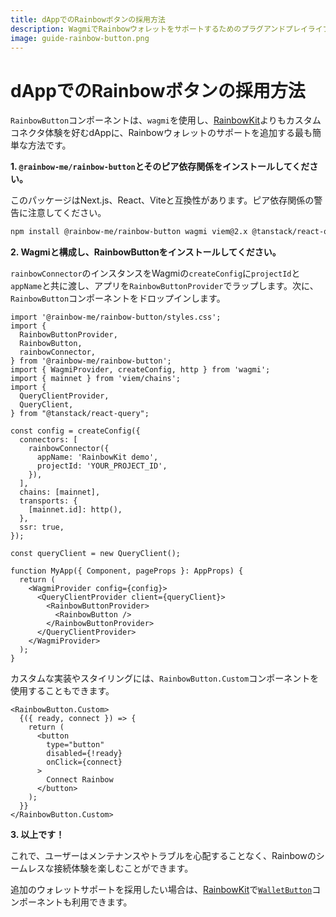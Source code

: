 ```yaml
---
title: dAppでのRainbowボタンの採用方法
description: WagmiでRainbowウォレットをサポートするためのプラグアンドプレイライブラリ
image: guide-rainbow-button.png
---
```


# dAppでのRainbowボタンの採用方法

`RainbowButton`コンポーネントは、`wagmi`を使用し、[RainbowKit](https://www.rainbowkit.com/docs/installation)よりもカスタムコネクタ体験を好むdAppに、Rainbowウォレットのサポートを追加する最も簡単な方法です。

**1. `@rainbow-me/rainbow-button`とそのピア依存関係をインストールしてください。**

このパッケージはNext.js、React、Viteと互換性があります。ピア依存関係の警告に注意してください。

```bash
npm install @rainbow-me/rainbow-button wagmi viem@2.x @tanstack/react-query
```

**2. Wagmiと構成し、RainbowButtonをインストールしてください。**

`rainbowConnector`のインスタンスをWagmiの`createConfig`に`projectId`と`appName`と共に渡し、アプリを`RainbowButtonProvider`でラップします。次に、`RainbowButton`コンポーネントをドロップインします。

```tsx
import '@rainbow-me/rainbow-button/styles.css';
import {
  RainbowButtonProvider,
  RainbowButton,
  rainbowConnector,
} from '@rainbow-me/rainbow-button';
import { WagmiProvider, createConfig, http } from 'wagmi';
import { mainnet } from 'viem/chains';
import {
  QueryClientProvider,
  QueryClient,
} from "@tanstack/react-query";

const config = createConfig({
  connectors: [
    rainbowConnector({
      appName: 'RainbowKit demo',
      projectId: 'YOUR_PROJECT_ID',
    }),
  ],
  chains: [mainnet],
  transports: {
    [mainnet.id]: http(),
  },
  ssr: true,
});

const queryClient = new QueryClient();

function MyApp({ Component, pageProps }: AppProps) {
  return (
    <WagmiProvider config={config}>
      <QueryClientProvider client={queryClient}>
        <RainbowButtonProvider>
          <RainbowButton />
        </RainbowButtonProvider>
      </QueryClientProvider>
    </WagmiProvider>
  );
}
```

カスタムな実装やスタイリングには、`RainbowButton.Custom`コンポーネントを使用することもできます。

```tsx
<RainbowButton.Custom>
  {({ ready, connect }) => {
    return (
      <button
        type="button"
        disabled={!ready}
        onClick={connect}
      >
        Connect Rainbow
      </button>
    );
  }}
</RainbowButton.Custom>
```

**3. 以上です！**

これで、ユーザーはメンテナンスやトラブルを心配することなく、Rainbowのシームレスな接続体験を楽しむことができます。

追加のウォレットサポートを採用したい場合は、[RainbowKit](https://www.rainbowkit.com/docs/installation)で[`WalletButton`](https://www.rainbowkit.com/docs/wallet-button)コンポーネントも利用できます。
